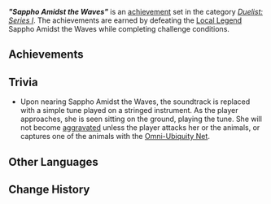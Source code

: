 {{Achievement Set Infobox
|title        = &#34;Sappho Amidst the Waves&#34;
|primogems    = {{Achievement/Primogems|"Sappho Amidst the Waves"}}
|total        = {{Achievement/Total|"Sappho Amidst the Waves"}}
|category     = Duelist: Series I
}}
'''''"Sappho Amidst the Waves"''''' is an [[achievement]] set in the category ''[[Duelist: Series I]]''. The achievements are earned by defeating the [[Local Legend]] Sappho Amidst the Waves while completing challenge conditions.

==Achievements==
{{Achievements by Category Table|"Sappho Amidst the Waves" (Achievement)}}
<!--
==Notes==
-->

==Trivia==
* Upon nearing Sappho Amidst the Waves, the soundtrack is replaced with a simple tune played on a stringed instrument. As the player approaches, she is seen sitting on the ground, playing the tune. She will not become [[Aggravation|aggravated]] unless the player attacks her or the animals, or captures one of the animals with the [[Omni-Ubiquity Net]].

==Other Languages==
{{Other Languages
|en       = "Sappho Amidst the Waves"
|zhs      = 「海浪中的莎孚」
|zhs_rm   = 
|zht      = 「海浪中的莎芙」
|zht_rm   = 
|zh_tl    = 
|ja       = 「波のジャプー」
|ja_rm    = "Nami no Japuu"
|ja_tl    = 
|ko       = 「파도의 사포」
|ko_tl    = 
|es       = Safo, la dama de las olas
|es_tl    = Sappho, the Lady of the Waves
|fr       = Sappho au milieu des vagues
|fr_tl    = Sappho Amidst the Waves
|ru       = «Сапфо Среди Волн»
|ru_tl    = "Sappho Amidst the Waves"
|th       = "Sappho Amidst the Waves"
|vi       = "Sappho Trong Sóng Biển"
|vi_tl    = 
|de       = „Sappho in den Wellen“
|de_tl    = "Sappho in the Waves"
|id       = "Sappho Amidst the Waves"
|pt       = "Sappho Entre as Ondas"
|pt_tl    = 
|tr       = "Dalgaların Arasındaki Sappho"
|tr_tl    = 
|it       = Sappho tra le onde
|it_tl    = 
}}

==Change History==
{{Change History|5.0}}
<!--
==References==
{{Reflist}}
-->